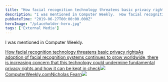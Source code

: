 ```yaml
---
title: "How facial recognition technology threatens basic privacy rights"
description: "I was mentioned in Computer Weekly.  How facial recognition technology threatens basic privacy rightsAs adoption of facial recognition systems continues to grow worldwide, there is increasing concern that this technology could undermine fundamental privacy rights and how it can be kept in checkComputerWeekly"
pubDateTime: "2019-06-27T00:00:00.000Z"
heroImage: "/placeholder-hero.jpg"
tags: ['External Media']
---
```


I was mentioned in Computer Weekly.

[How facial recognition technology threatens basic privacy rightsAs adoption of facial recognition systems continues to grow worldwide, there is increasing concern that this technology could undermine fundamental privacy rights and how it can be kept in check![](https://www.computerweekly.com/apple-touch-icon-precomposed.png)ComputerWeekly.comNicholas Fearn![](https://cdn.ttgtmedia.com/visuals/German/article/CCTV-surveillance-3-fotolia.jpg)](https://www.computerweekly.com/feature/How-facial-recognition-technology-threatens-basic-privacy-rights)